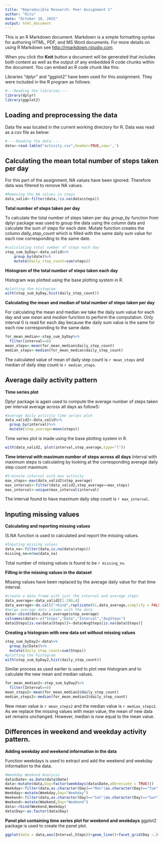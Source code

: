 ```yaml
---
title: "Reproducible Research: Peer Assignment 1"
author: "Ritu"
date: "October 18, 2015"
output: html_document
---
```


This is an R Markdown document. Markdown is a simple formatting syntax for authoring HTML, PDF, and MS Word documents. For more details on using R Markdown see <http://rmarkdown.rstudio.com>.

When you click the **Knit** button a document will be generated that includes both content as well as the output of any embedded R code chunks within the document. You can embed an R code chunk like this:

Libraries "dplyr" and "ggplot2" have been used for this assignment. They were included in the R program as follows:

```r
#---Reading the libraries----
library(dplyr)
library(ggplot2)
```

## Loading and preprocessing the data

Data file was located in the current working directory for R. Data was read as a csv file as below:
```r
#----Reading the data----
data<-read.table("activity.csv",header=TRUE,sep=',')
```

## Calculating the mean total number of steps taken per day

For this part of the assignment, NA values have been ignored. Therefore data was filtered to remove NA values.

```r
#Removing the NA values in steps
data_valid<-filter(data,!is.na(data$steps))
```

**Total number of steps taken per day**

To calculate the total number of steps taken per day *group_by* function from dplyr package was used to group the data using the column data and calculate the sum of steps for each date. Mutate function creates the column *daily_step_count* which is filled with the same daily sum value for each row corresponding to the same date.

```r
#calculating total number of steps each day
step_sum_byDay<-data_valid%>%
    group_by(date)%>%
    mutate(daily_step_count=sum(steps))
```

**Histogram of the total number of steps taken each day**

Histogram was plotted using the base plotting system in R.

```r
#plotting the histogram
with(step_sum_byDay,hist(daily_step_count))
```

**Calculating the mean and median of total number of steps taken per day**

For calculating the mean and median we take the daily sum value for each day and use *mean* and *median* function to perform the computation. Only interval 0 is read for each day because the daily sum value is the same for each row corresponding to the same date.

```r
for_mean_median<-step_sum_byDay%>%
  filter(interval==0)
mean_steps<-mean(for_mean_median$daily_step_count)
median_steps<-median(for_mean_median$daily_step_count)
```
The calculated value of mean of daily step count is `r mean_steps` and median of daily step count is `r median_steps`.

## Average daily activity pattern

**Time series plot** 

Dplyr package is again used to compute the average number of steps taken per interval average across all days as followS:

```r
#average daily activity time series plot
data_valid2<-data_valid%>%
  group_by(interval)%>%
  mutate(step_average=mean(steps))
```
Time series plot is made using the base plotting system in R.
```r
with(data_valid2, plot(interval,step_average,type="l"))
```

**Time interval with maximum number of steps across all days**
Interval with maximum steps is calculating by looking at the corresponding average daily step count maximum.
```r
#5-minute interval with max activity
max_steps<-max(data_valid2$step_average)
max_interval<-filter(data_valid2,step_average==max_steps)
max_interval<-unique(max_interval$interval)
```
The interval found to have maximum daily step count is `r max_interval`.

## Inputing missing values

**Calculating and reporting missing values**

IS.NA function is used to calculated and report the missing values.
```r
#Inputing missing values
data_na<-filter(data,is.na(data$steps))
missing_no=nrow(data_na)
```
Total number of missing values is found to be `r missing_no`.

**Filling in the missing values in the dataset**

Missing values have been replaced by the average daily value for that time interval.
```r
#create a data frame with just the interval and average steps
data_average<-data_valid2[1:288,4]
data_average<-do.call("rbind",replicate(61,data_average,simplify = FALSE))
#merge average data column with the data
data<-cbind(data,data_average$step_average)
colnames(data)<-c("Steps","Date","Interval","AvgSteps")
data$Steps[is.na(data$Steps)]<-data$AvgSteps[is.na(data$Steps)]
```

**Creating a histogram with new data set without missing values**

```r
step_sum_byDay2<-data%>%
  group_by(Date)%>%
  mutate(daily_step_count=sum(Steps))
#plotting the histogram
with(step_sum_byDay2,hist(daily_step_count))
```
Similar process as used earlier is used to plot new histogram and to calculate the new mean and median values.
```r
for_mean_median2<-step_sum_byDay2%>%
  filter(Interval==0)
mean_steps2<-mean(for_mean_median2$daily_step_count)
median_steps2<-median(for_mean_median2$daily_step_count)
```
New mean value is `r mean_steps2` and the median value is `r median_steps2`.
As we replace the missing values with mean value, the mean of new data set remains unchanged. However, median is now equal to the mean value.

## Differences in weekend and weekday activity pattern.

**Adding weekday and weekend information in the data**

Function weekdays is used to extract and add the weekend and weekday information to the data.
```r
#Weekday Weekend Analysis
data$Date<-as.Date(data$Date)
data<-mutate(data,Day=factor(weekdays(data$Date,abbreviate = TRUE)))
Weekday<-filter(data,as.character(Day)=="Mon"|as.character(Day)=="Tue"|as.character(Day)=="Wed"|as.character(Day)=="Thu"|as.character(Day)=="Fri")
Weekday<-mutate(Weekday,Day="Weekday")
Weekend<-filter(data,as.character(Day)=="Sat"|as.character(Day)=="Sun")
Weekend<-mutate(Weekend,Day="Weekend")
data<-rbind(Weekend,Weekday)
data$Day<-as.factor(data$Day)
```

**Panel plot containing time series plot for weekend and weekdays**
ggplot2 package is used to create the panel plot.
```r
ggplot(data = data,aes(Interval,Steps))+geom_line()+facet_grid(Day ~.)+theme_bw()
```

